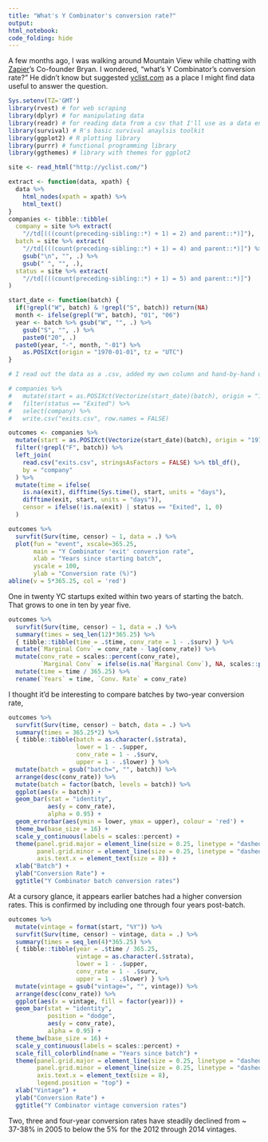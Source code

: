 ```yaml
---
title: "What's Y Combinator's conversion rate?"
output:
html_notebook:
code_folding: hide
---
```


A few months ago, I was walking around Mountain View while chatting with [Zapier](https://zapier.com)'s Co-founder Bryan. I wondered, "what's Y Combinator's conversion rate?" He didn't know but suggested [yclist.com](http://yclist.com/) as a place I might find data useful to answer the question.

```r
Sys.setenv(TZ='GMT')
library(rvest) # for web scraping
library(dplyr) # for manipulating data
library(readr) # for reading data from a csv that I'll use as a data entry tool
library(survival) # R's basic survival anaylsis toolkit
library(ggplot2) # R plotting library
library(purrr) # functional programming library
library(ggthemes) # library with themes for ggplot2
```

```r
site <- read_html("http://yclist.com/")

extract <- function(data, xpath) {
  data %>%
    html_nodes(xpath = xpath) %>%
    html_text()
}
companies <- tibble::tibble(
  company = site %>% extract(
    "//td[(((count(preceding-sibling::*) + 1) = 2) and parent::*)]"),
  batch = site %>% extract(
    "//td[(((count(preceding-sibling::*) + 1) = 4) and parent::*)]") %>%
    gsub("\n", "", .) %>%
    gsub(" ", "", .),
  status = site %>% extract(
    "//td[(((count(preceding-sibling::*) + 1) = 5) and parent::*)]")
)

start_date <- function(batch) {
  if(!grepl("W", batch) & !grepl("S", batch)) return(NA)
  month <- ifelse(grepl("W", batch), "01", "06")
  year <- batch %>% gsub("W", "", .) %>%
    gsub("S", "", .) %>%
    paste0("20", .)
  paste0(year, "-", month, "-01") %>%
    as.POSIXct(origin = "1970-01-01", tz = "UTC")
}

# I read out the data as a .csv, added my own column and hand-by-hand used Crunchbase and Google to find exit dates. Please let me know if you see any that are wrong!

# companies %>%
#   mutate(start = as.POSIXct(Vectorize(start_date)(batch), origin = "1970-01-01")) %>%
#   filter(status == "Exited") %>%
#   select(company) %>%
#   write.csv("exits.csv", row.names = FALSE)

outcomes <- companies %>%
  mutate(start = as.POSIXct(Vectorize(start_date)(batch), origin = "1970-01-01")) %>%
  filter(!grepl("F", batch)) %>%
  left_join(
    read.csv("exits.csv", stringsAsFactors = FALSE) %>% tbl_df(),
    by = "company"
  ) %>%
  mutate(time = ifelse(
    is.na(exit), difftime(Sys.time(), start, units = "days"),
    difftime(exit, start, units = "days")),
    censor = ifelse(!is.na(exit) | status == "Exited", 1, 0)
  )
```

```r
outcomes %>%
  survfit(Surv(time, censor) ~ 1, data = .) %>%
  plot(fun = "event", xscale=365.25,
       main = "Y Combinator 'exit' conversion rate",
       xlab = "Years since starting batch",
       yscale = 100,
       ylab = "Conversion rate (%)")
abline(v = 5*365.25, col = 'red')
```

One in twenty YC startups exited within two years of starting the batch. That grows to one in ten by year five.

```r
outcomes %>%
  survfit(Surv(time, censor) ~ 1, data = .) %>%
  summary(times = seq_len(12)*365.25) %>%
  { tibble::tibble(time = .$time, conv_rate = 1 - .$surv) } %>%
  mutate(`Marginal Conv` = conv_rate - lag(conv_rate)) %>%
  mutate(conv_rate = scales::percent(conv_rate),
         `Marginal Conv` = ifelse(is.na(`Marginal Conv`), NA, scales::percent(`Marginal Conv`))) %>%
  mutate(time = time / 365.25) %>%
  rename(`Years` = time, `Conv. Rate` = conv_rate)
```

I thought it'd be interesting to compare batches by two-year conversion rate,

```r
outcomes %>%
  survfit(Surv(time, censor) ~ batch, data = .) %>%
  summary(times = 365.25*2) %>%
  { tibble::tibble(batch = as.character(.$strata),
                   lower = 1 - .$upper,
                   conv_rate = 1 - .$surv,
                   upper = 1 - .$lower) } %>%
  mutate(batch = gsub("batch=", "", batch)) %>%
  arrange(desc(conv_rate)) %>%
  mutate(batch = factor(batch, levels = batch)) %>%
  ggplot(aes(x = batch)) +
  geom_bar(stat = "identity",
           aes(y = conv_rate),
           alpha = 0.95) +
  geom_errorbar(aes(ymin = lower, ymax = upper), colour = 'red') +
  theme_bw(base_size = 16) +
  scale_y_continuous(labels = scales::percent) +
  theme(panel.grid.major = element_line(size = 0.25, linetype = "dashed", colour = "black"),
        panel.grid.minor = element_line(size = 0.25, linetype = "dashed", colour = "black"),
        axis.text.x = element_text(size = 8)) +
  xlab("Batch") +
  ylab("Conversion Rate") +
  ggtitle("Y Combinator batch conversion rates")
```

At a cursory glance, it appears earlier batches had a higher conversion rates. This is confirmed by including one through four years post-batch. 


```r
outcomes %>%
  mutate(vintage = format(start, "%Y")) %>%
  survfit(Surv(time, censor) ~ vintage, data = .) %>%
  summary(times = seq_len(4)*365.25) %>%
  { tibble::tibble(year = .$time / 365.25,
                   vintage = as.character(.$strata),
                   lower = 1 - .$upper,
                   conv_rate = 1 - .$surv,
                   upper = 1 - .$lower) } %>%
  mutate(vintage = gsub("vintage=", "", vintage)) %>%
  arrange(desc(conv_rate)) %>%
  ggplot(aes(x = vintage, fill = factor(year))) +
  geom_bar(stat = "identity",
           position = "dodge",
           aes(y = conv_rate),
           alpha = 0.95) +
  theme_bw(base_size = 16) +
  scale_y_continuous(labels = scales::percent) +
  scale_fill_colorblind(name = "Years since batch") +
  theme(panel.grid.major = element_line(size = 0.25, linetype = "dashed", colour = "black"),
        panel.grid.minor = element_line(size = 0.25, linetype = "dashed", colour = "black"),
        axis.text.x = element_text(size = 8),
        legend.position = "top") +
  xlab("Vintage") +
  ylab("Conversion Rate") +
  ggtitle("Y Combinator vintage conversion rates")
```

Two, three and four-year conversion rates have steadily declined from ~ 37-38% in 2005 to below the 5% for the 2012 through 2014 vintages.





